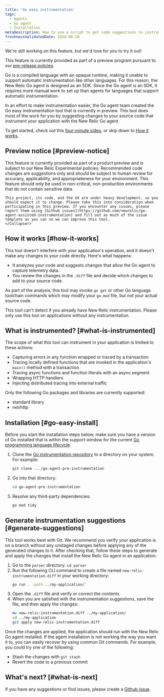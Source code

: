 ```yaml
---
title: 'Go easy instrumentation'
tags:
  - Agents
  - Go agent
  - Installation
metaDescription: How to use a script to get code suggestions to instrument your Golang apps and services.
freshnessValidatedDate: 2024-08-20 
---
```

<Callout title="preview">
  We're still working on this feature, but we'd love for you to try it out!

  This feature is currently provided as part of a preview program pursuant to our [pre-release policies](/docs/licenses/license-information/referenced-policies/new-relic-pre-release-policy).
</Callout>

Go is a compiled language with an opaque runtime, making it unable to support automatic instrumentation like other languages. For this reason, the New Relic Go agent is designed as an SDK. Since the Go agent is an SDK, it requires more manual work to set up than agents for languages that support automatic instrumentation.

In an effort to make instrumentation easier, the Go agent team created the Go easy instrumentation tool that is currently in preview. This tool does most of the work for you by suggesting changes to your source code that instrument your application with the New Relic Go agent.

To get started, check out this [four-minute video](https://asciinema.org/a/r0Il7o2eMiZaLKHIlew3IL2nx), or skip down to [How it works](#how-it-works).

 ## Preview notice [#preview-notice]
<CollapserGroup>
    <Collapser
        id="preview-usage-details"
        title="What you can expect from this preview"
    >
    This feature is currently provided as part of a product preview and is subject to our New Relic Experimental policies. Recommended code changes are suggestions only and should be subject to human review for accuracy, applicability, and appropriateness for your environment. This feature should only be used in non-critical, non-production environments that do not contain sensitive data.

    This project, its code, and the UX are under heavy development, so you should expect it to change. Please take this into consideration when participating in this preview. If you encounter any issues, please report them using [Github issues](https://github.com/newrelic/go-agent-assisted-instrumentation) and fill out as much of the issue template as you can so we can improve this tool.
    </Collapser>
</CollapserGroup>


## How it works [#how-it-works]

This tool doesn't interfere with your application's operation, and it doesn't make any changes to your code directly. Here's what happens:

* It analyzes your code and suggests changes that allow the Go agent to capture telemetry data.      
* You review the changes in the `.diff` file and decide which changes to add to your source code.

As part of the analysis, this tool may invoke `go get` or other Go language toolchain commands which may modify your `go.mod` file, but not your actual source code.

<Callout variant="important">
  This tool can't detect if you already have New Relic instrumentation. Please only use this tool on applications without any instrumentation.
</Callout>

## What is instrumented? [#what-is-instrumented]

The scope of what this tool can instrument in your application is limited to these actions:

* Capturing errors in any function wrapped or traced by a transaction
* Tracing locally defined functions that are invoked in the application's `main()` method with a transaction
* Tracing async functions and function literals with an async segment
* Wrapping HTTP handlers
* Injecting distributed tracing into external traffic

Only the following Go packages and libraries are currently supported:

* standard library
* net/http

## Installation [#go-easy-install]

Before you start the installation steps below, make sure you have a version of Go installed that is within the support window for the current [Go programming language lifecycle](https://endoflife.date/go).

1. Clone the [Go instrumentation repository](https://github.com/newrelic/go-agent-assisted-instrumentation) to a directory on your system. For example:
    ```sh
    git clone .../go-agent-pre-instrumentation
    ```
2. Go into that directory:
    ```sh
    cd go-agent-pre-instrumentation
    ```
3. Resolve any third-party dependencies:
    ```sh
    go mod tidy
    ```
## Generate instrumentation suggestions [#generate-suggestions]

This tool works best with Git. We recommend you verify your application is on a branch without any unstaged changes before applying any of the generated changes to it. After checking that, follow these steps to generate and apply the changes that install the New Relic Go agent in an application:

1. Go to the `parser` directory: `cd parser`
2. Run the following CLI command to create a file named `new-relic-instrumentation.diff` in your working directory:
    ```sh
    go run . -path ../my-application/`
    ```
3. Open the `.diff` file and verify or correct the contents.
4. When you are satisfied with the instrumentation suggestions, save the file, and then apply the changes:
    ```sh
    mv new-relic-instrumentation.diff ../my-application/
    cd ../my-application
    git apply new-relic-instrumentation.diff
    ```

Once the changes are applied, the application should run with the New Relic Go agent installed. If the agent installation is not working the way you want it to, you can easily recover by using common Git commands. For example, you could try one of the following:

*  Stash the changes with `git stash`
*  Revert the code to a previous commit

## What's next? [#what-is-next]

If you have any suggestions or find issues, please create a [Github issue](https://github.com/newrelic/go-agent-assisted-instrumentation).  
